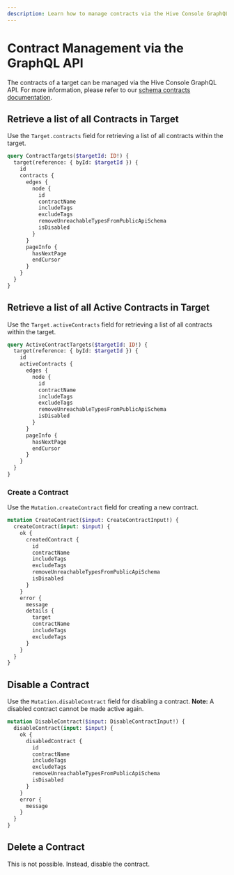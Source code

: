 ```yaml
---
description: Learn how to manage contracts via the Hive Console GraphQL API.
---
```



# Contract Management via the GraphQL API

The contracts of a target can be managed via the Hive Console GraphQL API. For more information,
please refer to our [schema contracts documentation](/docs/schema-registry/contracts).

## Retrieve a list of all Contracts in Target

Use the `Target.contracts` field for retrieving a list of all contracts within the target.

```graphql interactive
query ContractTargets($targetId: ID!) {
  target(reference: { byId: $targetId }) {
    id
    contracts {
      edges {
        node {
          id
          contractName
          includeTags
          excludeTags
          removeUnreachableTypesFromPublicApiSchema
          isDisabled
        }
      }
      pageInfo {
        hasNextPage
        endCursor
      }
    }
  }
}
```

## Retrieve a list of all Active Contracts in Target

Use the `Target.activeContracts` field for retrieving a list of all contracts within the target.

```graphql interactive
query ActiveContractTargets($targetId: ID!) {
  target(reference: { byId: $targetId }) {
    id
    activeContracts {
      edges {
        node {
          id
          contractName
          includeTags
          excludeTags
          removeUnreachableTypesFromPublicApiSchema
          isDisabled
        }
      }
      pageInfo {
        hasNextPage
        endCursor
      }
    }
  }
}
```

### Create a Contract

Use the `Mutation.createContract` field for creating a new contract.

```graphql interactive
mutation CreateContract($input: CreateContractInput!) {
  createContract(input: $input) {
    ok {
      createdContract {
        id
        contractName
        includeTags
        excludeTags
        removeUnreachableTypesFromPublicApiSchema
        isDisabled
      }
    }
    error {
      message
      details {
        target
        contractName
        includeTags
        excludeTags
      }
    }
  }
}
```

## Disable a Contract

Use the `Mutation.disableContract` field for disabling a contract. **Note:** A disabled contract
cannot be made active again.

```graphql interactive
mutation DisableContract($input: DisableContractInput!) {
  disableContract(input: $input) {
    ok {
      disabledContract {
        id
        contractName
        includeTags
        excludeTags
        removeUnreachableTypesFromPublicApiSchema
        isDisabled
      }
    }
    error {
      message
    }
  }
}
```

## Delete a Contract

This is not possible. Instead, disable the contract.
